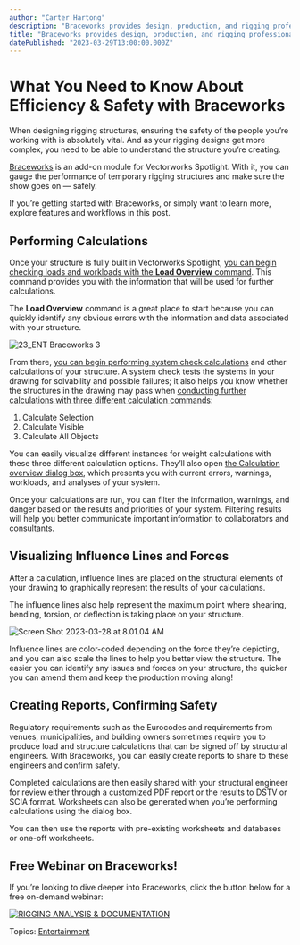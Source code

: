 ```yaml
---
author: "Carter Hartong"
description: "Braceworks provides design, production, and rigging professionals an easy way to gauge the performance of temporary structures."
title: "Braceworks provides design, production, and rigging professionals an easy way to gauge the performance of temporary structures." 
datePublished: "2023-03-29T13:00:00.000Z"
---
```

# What You Need to Know About Efficiency & Safety with Braceworks

When designing rigging structures, ensuring the safety of the people you’re working with is absolutely vital. And as your rigging designs get more complex, you need to be able to understand the structure you’re creating.

[Braceworks](https://www.vectorworks.net/braceworks) is an add-on module for Vectorworks Spotlight. With it, you can gauge the performance of temporary rigging structures and make sure the show goes on — safely.

If you’re getting started with Braceworks, or simply want to learn more, explore features and workflows in this post.

## Performing Calculations

Once your structure is fully built in Vectorworks Spotlight, [you can begin checking loads and workloads with the **Load Overview** command](https://app-help.vectorworks.net/2023/eng/VW2023%5FGuide/Braceworks/Checking%5Floads%5Fand%5Fworkloads.htm#h). This command provides you with the information that will be used for further calculations.

The **Load Overview** command is a great place to start because you can quickly identify any obvious errors with the information and data associated with your structure.

![23_ENT Braceworks 3](https://blog.vectorworks.net/hs-fs/hubfs/Blog%20Images/23_ENT%20Braceworks%20for%20Beginners/23_ENT%20Braceworks%203.png?width=1440&height=791&name=23_ENT%20Braceworks%203.png)

From there, [you can begin performing system check calculations](https://app-help.vectorworks.net/2023/eng/VW2023%5FGuide/Braceworks/Performing%5Fsystem%5Fcheck%5Fcalculations.htm#h) and other calculations of your structure. A system check tests the systems in your drawing for solvability and possible failures; it also helps you know whether the structures in the drawing may pass when [conducting further calculations with three different calculation commands](https://app-help.vectorworks.net/2023/eng/VW2023%5FGuide/Braceworks/Performing%5Fcalculations.htm#h):

1. Calculate Selection
2. Calculate Visible
3. Calculate All Objects

You can easily visualize different instances for weight calculations with these three different calculation options. They’ll also open [the Calculation overview dialog box](https://app-help.vectorworks.net/2023/eng/VW2023%5FGuide/Braceworks/Calculation%5Foverview.htm#h), which presents you with current errors, warnings, workloads, and analyses of your system. 

Once your calculations are run, you can filter the information, warnings, and danger based on the results and priorities of your system. Filtering results will help you better communicate important information to collaborators and consultants.

## Visualizing Influence Lines and Forces

After a calculation, influence lines are placed on the structural elements of your drawing to graphically represent the results of your calculations.

The influence lines also help represent the maximum point where shearing, bending, torsion, or deflection is taking place on your structure.

![Screen Shot 2023-03-28 at 8.01.04 AM](https://blog.vectorworks.net/hs-fs/hubfs/Blog%20Images/23_ENT%20Braceworks%20for%20Beginners/Screen%20Shot%202023-03-28%20at%208.01.04%20AM.png?width=4064&height=2334&name=Screen%20Shot%202023-03-28%20at%208.01.04%20AM.png)

Influence lines are color-coded depending on the force they’re depicting, and you can also scale the lines to help you better view the structure. The easier you can identify any issues and forces on your structure, the quicker you can amend them and keep the production moving along!

## Creating Reports, Confirming Safety

Regulatory requirements such as the Eurocodes and requirements from venues, municipalities, and building owners sometimes require you to produce load and structure calculations that can be signed off by structural engineers. With Braceworks, you can easily create reports to share to these engineers and confirm safety. 

Completed calculations are then easily shared with your structural engineer for review either through a customized PDF report or the results to DSTV or SCIA format. Worksheets can also be generated when you’re performing calculations using the dialog box. 

You can then use the reports with pre-existing worksheets and databases or one-off worksheets.

## Free Webinar on Braceworks!

If you’re looking to dive deeper into Braceworks, click the button below for a free on-demand webinar:

[![RIGGING ANALYSIS & DOCUMENTATION](https://no-cache.hubspot.com/cta/default/3018241/7f6c3ad9-e264-4257-b2bb-bccfdc3c536f.png)](https://cta-redirect.hubspot.com/cta/redirect/3018241/7f6c3ad9-e264-4257-b2bb-bccfdc3c536f) 

 Topics: [Entertainment](https://blog.vectorworks.net/topic/entertainment) 

 